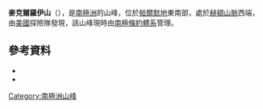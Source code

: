 {{coord|74|9|S|63|12|W|source:GNIS|display=title}}

'''麥克爾羅伊山'''（{{lang-en|Mount McElroy}}），是[[南極洲|南極洲]]的山峰，位於[[帕爾默地|帕爾默地]]東南部，處於[[赫頓山脈|赫頓山脈]]西端，由[[美國|美國]]探險隊發現，該山峰現時由[[南極條約體系|南極條約體系]]管理。

==參考資料==
*{{cite gnis | type = antarid | id = 9682| name = Mount McElroy| accessdate = 2013-09-06}}
*{{usgs-gazetteer|id=9682}}

{{Antarctica-geo-stub}}
[[Category:南極洲山峰|Category:南極洲山峰]]